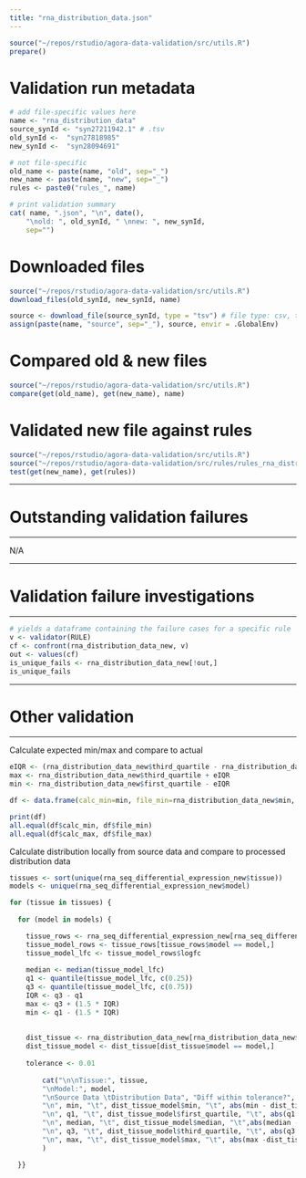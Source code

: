 ```yaml
---
title: "rna_distribution_data.json"
---
```


```r
source("~/repos/rstudio/agora-data-validation/src/utils.R")
prepare()
```

# Validation run metadata
```r
# add file-specific values here
name <- "rna_distribution_data"
source_synId <- "syn27211942.1" # .tsv
old_synId <-  "syn27818985"
new_synId <-  "syn28094691" 

# not file-specific
old_name <- paste(name, "old", sep="_")
new_name <- paste(name, "new", sep="_")
rules <- paste0("rules_", name)

# print validation summary
cat( name, ".json", "\n", date(),
    "\nold: ", old_synId, " \nnew: ", new_synId,
    sep="")
```

# Downloaded files
```r
source("~/repos/rstudio/agora-data-validation/src/utils.R")
download_files(old_synId, new_synId, name)
```

```r
source <- download_file(source_synId, type = "tsv") # file type: csv, tsv, json, f (feather)
assign(paste(name, "source", sep="_"), source, envir = .GlobalEnv)
```


# Compared old & new files
```r
source("~/repos/rstudio/agora-data-validation/src/utils.R")
compare(get(old_name), get(new_name), name)
```




# Validated new file against rules
```r
source("~/repos/rstudio/agora-data-validation/src/utils.R")
source("~/repos/rstudio/agora-data-validation/src/rules/rules_rna_distribution_data.R")
test(get(new_name), get(rules))
```

***
# Outstanding validation failures
***
N/A

***
# Validation failure investigations
***


```r
# yields a dataframe containing the failure cases for a specific rule
v <- validator(RULE)
cf <- confront(rna_distribution_data_new, v) 
out <- values(cf)
is_unique_fails <- rna_distribution_data_new[!out,]
is_unique_fails
```


***
# Other validation
***
Calculate expected min/max and compare to actual
```r
eIQR <- (rna_distribution_data_new$third_quartile - rna_distribution_data_new$first_quartile) * 1.5
max <- rna_distribution_data_new$third_quartile + eIQR
min <- rna_distribution_data_new$first_quartile - eIQR

df <- data.frame(calc_min=min, file_min=rna_distribution_data_new$min, calc_max=max, file_max=rna_distribution_data_new$max)

print(df)
all.equal(df$calc_min, df$file_min)
all.equal(df$calc_max, df$file_max)

```


Calculate distribution locally from source data and compare to processed distribution data

```r
tissues <- sort(unique(rna_seq_differential_expression_new$tissue))
models <- unique(rna_seq_differential_expression_new$model)

for (tissue in tissues) {
  
  for (model in models) {

    tissue_rows <- rna_seq_differential_expression_new[rna_seq_differential_expression_new$tissue == tissue,]
    tissue_model_rows <- tissue_rows[tissue_rows$model == model,]
    tissue_model_lfc <- tissue_model_rows$logfc
    
    median <- median(tissue_model_lfc)
    q1 <- quantile(tissue_model_lfc, c(0.25))
    q3 <- quantile(tissue_model_lfc, c(0.75))
    IQR <- q3 - q1
    max <- q3 + (1.5 * IQR)
    min <- q1 - (1.5 * IQR)
    
    
    dist_tissue <- rna_distribution_data_new[rna_distribution_data_new$tissue == tissue,]
    dist_tissue_model <- dist_tissue[dist_tissue$model == model,]
    
    tolerance <- 0.01
    
        cat("\n\nTissue:", tissue, 
        "\nModel:", model, 
        "\nSource Data \tDistribution Data", "Diff within tolerance?",
        "\n", min, "\t", dist_tissue_model$min, "\t", abs(min - dist_tissue_model$min) < tolerance,
        "\n", q1, "\t", dist_tissue_model$first_quartile, "\t", abs(q1 - dist_tissue_model$first_quartile) < tolerance,
        "\n", median, "\t", dist_tissue_model$median, "\t",abs(median -dist_tissue_model$median) < tolerance,
        "\n", q3, "\t", dist_tissue_model$third_quartile, "\t", abs(q3 - dist_tissue_model$third_quartile) < tolerance,
        "\n", max, "\t", dist_tissue_model$max, "\t", abs(max -dist_tissue_model$max) < tolerance
        )

  }}

```
